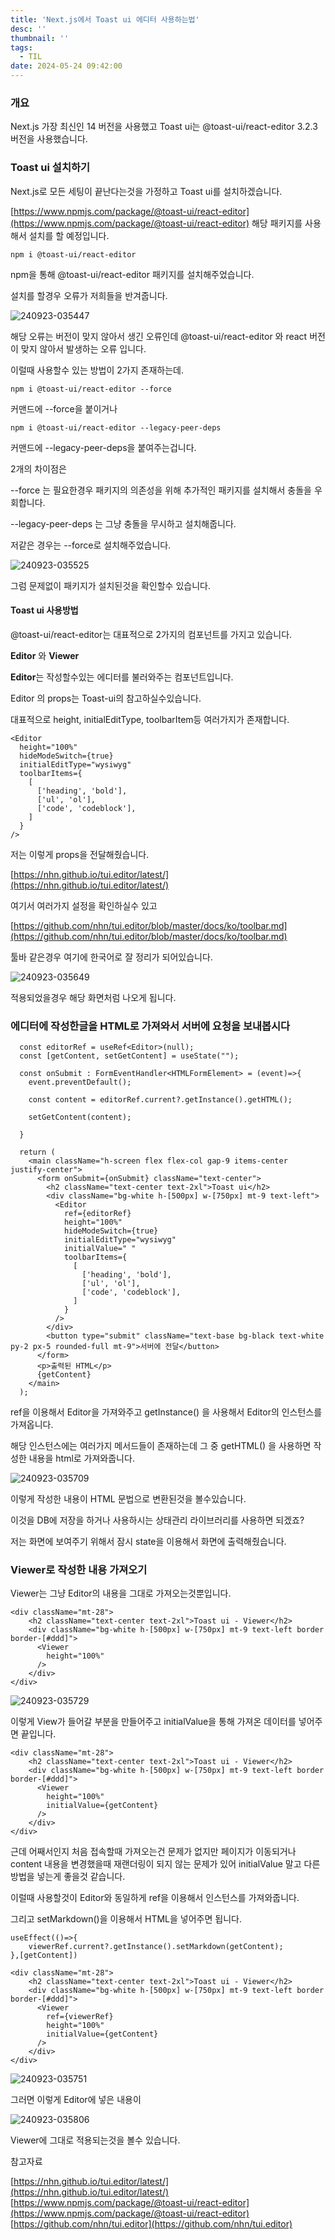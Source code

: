 ```yaml
---
title: 'Next.js에서 Toast ui 에디터 사용하는법'
desc: ''
thumbnail: ''
tags:
  - TIL
date: 2024-05-24 09:42:00
---
```


### 개요

Next.js 가장 최신인 14 버전을 사용했고 Toast ui는 @toast-ui/react-editor 3.2.3 버전을 사용했습니다.

### Toast ui 설치하기

Next.js로 모든 세팅이 끝난다는것을 가정하고 Toast ui를 설치하겠습니다.

[https://www.npmjs.com/package/@toast-ui/react-editor](https://www.npmjs.com/package/@toast-ui/react-editor)
해당 패키지를 사용해서 설치를 할 예정입니다.

`npm i @toast-ui/react-editor`

npm을 통해 @toast-ui/react-editor 패키지를 설치해주었습니다.

설치를 할경우 오류가 저희들을 반겨줍니다.

![240923-035447](/posts/next-toast-ui/240923-035447.png)

해당 오류는 버전이 맞지 않아서 생긴 오류인데 @toast-ui/react-editor 와 react 버전이 맞지 않아서 발생하는 오류 입니다.

이럴때 사용할수 있는 방법이 2가지 존재하는데.

`npm i @toast-ui/react-editor --force`

커맨드에 --force을 붙이거나

`npm i @toast-ui/react-editor --legacy-peer-deps`

커맨드에 --legacy-peer-deps을 붙여주는겁니다.

2개의 차이점은

\--force 는 필요한경우 패키지의 의존성을 위해 추가적인 패키지를 설치해서 충돌을 우회합니다.

\--legacy-peer-deps 는 그냥 충돌을 무시하고 설치해줍니다.

저같은 경우는 --force로 설치해주었습니다.

![240923-035525](/posts/next-toast-ui/240923-035525.png)

그럼 문제없이 패키지가 설치된것을 확인할수 있습니다.

#### Toast ui 사용방법

@toast-ui/react-editor는 대표적으로 2가지의 컴포넌트를 가지고 있습니다.

**Editor** 와 **Viewer**

**Editor**는 작성할수있는 에디터를 불러와주는 컴포넌트입니다.

Editor 의 props는 Toast-ui의 참고하실수있습니다.

대표적으로 height, initialEditType, toolbarItem등 여러가지가 존재합니다.

```tsx
<Editor
  height="100%"
  hideModeSwitch={true}
  initialEditType="wysiwyg"
  toolbarItems={
    [
      ['heading', 'bold'],
      ['ul', 'ol'],
      ['code', 'codeblock'],
    ]
  }
/>
```

저는 이렇게 props을 전달해줬습니다.

[https://nhn.github.io/tui.editor/latest/](https://nhn.github.io/tui.editor/latest/)

여기서 여러가지 설정을 확인하실수 있고

[https://github.com/nhn/tui.editor/blob/master/docs/ko/toolbar.md](https://github.com/nhn/tui.editor/blob/master/docs/ko/toolbar.md)

툴바 같은경우 여기에 한국어로 잘 정리가 되어있습니다.

![240923-035649](/posts/next-toast-ui/240923-035649.png)

적용되었을경우 해당 화면처럼 나오게 됩니다.

### 에디터에 작성한글을 HTML로 가져와서 서버에 요청을 보내봅시다

```tsx
  const editorRef = useRef<Editor>(null);
  const [getContent, setGetContent] = useState("");

  const onSubmit : FormEventHandler<HTMLFormElement> = (event)=>{
    event.preventDefault();

    const content = editorRef.current?.getInstance().getHTML();

    setGetContent(content);

  }

  return (
    <main className="h-screen flex flex-col gap-9 items-center justify-center">
      <form onSubmit={onSubmit} className="text-center">
        <h2 className="text-center text-2xl">Toast ui</h2>
        <div className="bg-white h-[500px] w-[750px] mt-9 text-left">
          <Editor
            ref={editorRef}
            height="100%"
            hideModeSwitch={true}
            initialEditType="wysiwyg"
            initialValue=" "
            toolbarItems={
              [
                ['heading', 'bold'],
                ['ul', 'ol'],
                ['code', 'codeblock'],
              ]
            }
          />
        </div>
        <button type="submit" className="text-base bg-black text-white py-2 px-5 rounded-full mt-9">서버에 전달</button>
      </form>
      <p>출력된 HTML</p>
      {getContent}
    </main>
  );
```

ref을 이용해서 Editor을 가져와주고 getInstance() 을 사용해서 Editor의 인스턴스를 가져옵니다.

해당 인스턴스에는 여러가지 메서드들이 존재하는데 그 중 getHTML() 을 사용하면 작성한 내용을 html로 가져와줍니다.

![240923-035709](/posts/next-toast-ui/240923-035709.png)

이렇게 작성한 내용이 HTML 문법으로 변환된것을 볼수있습니다.

이것을 DB에 저장을 하거나 사용하시는 상태관리 라이브러리를 사용하면 되겠죠?

저는 화면에 보여주기 위해서 잠시 state을 이용해서 화면에 출력해줬습니다.

### Viewer로 작성한 내용 가져오기

Viewer는 그냥 Editor의 내용을 그대로 가져오는것뿐입니다.

```tsx
<div className="mt-28">
    <h2 className="text-center text-2xl">Toast ui - Viewer</h2>
    <div className="bg-white h-[500px] w-[750px] mt-9 text-left border border-[#ddd]">
      <Viewer
        height="100%"
      />
    </div>
</div>
```

![240923-035729](/posts/next-toast-ui/240923-035729.png)

이렇게 View가 들어갈 부분을 만들어주고 initialValue을 통해 가져온 데이터를 넣어주면 끝입니다.

```tsx
<div className="mt-28">
    <h2 className="text-center text-2xl">Toast ui - Viewer</h2>
    <div className="bg-white h-[500px] w-[750px] mt-9 text-left border border-[#ddd]">
      <Viewer
        height="100%"
        initialValue={getContent}
      />
    </div>
</div>
```

근데 어째서인지 처음 접속할때 가져오는건 문제가 없지만 페이지가 이동되거나 content 내용을 변경했을때 재랜더링이 되지 않는 문제가 있어 initialValue 말고 다른 방법을 넣는게 좋을것 같습니다.

이럴때 사용할것이 Editor와 동일하게 ref을 이용해서 인스턴스를 가져와줍니다.

그리고 setMarkdown()을 이용해서 HTML을 넣어주면 됩니다.

```tsx
useEffect(()=>{
    viewerRef.current?.getInstance().setMarkdown(getContent);
},[getContent])

<div className="mt-28">
    <h2 className="text-center text-2xl">Toast ui - Viewer</h2>
    <div className="bg-white h-[500px] w-[750px] mt-9 text-left border border-[#ddd]">
      <Viewer
        ref={viewerRef}
        height="100%"
        initialValue={getContent}
      />
    </div>
</div>
```

![240923-035751](/posts/next-toast-ui/240923-035751.png)

그러면 이렇게 Editor에 넣은 내용이

![240923-035806](/posts/next-toast-ui/240923-035806.png)

Viewer에 그대로 적용되는것을 볼수 있습니다.

참고자료

[https://nhn.github.io/tui.editor/latest/](https://nhn.github.io/tui.editor/latest/)
[https://www.npmjs.com/package/@toast-ui/react-editor](https://www.npmjs.com/package/@toast-ui/react-editor)
[https://github.com/nhn/tui.editor](https://github.com/nhn/tui.editor)
